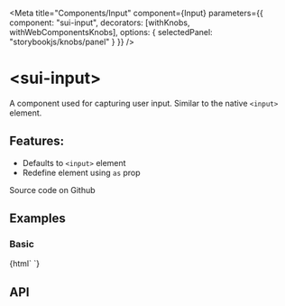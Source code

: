 

<Meta
  title="Components/Input"
  component={Input}
  parameters={{
    component: "sui-input",
    decorators: [withKnobs, withWebComponentsKnobs],
    options: { selectedPanel: "storybookjs/knobs/panel" }
  }}
/>

# &lt;sui-input&gt;

A component used for capturing user input. Similar to the native `<input>` element.

## Features:

- Defaults to `<input>` element
- Redefine element using `as` prop

<sui-button bg="gray" p="2" href="#">Source code on Github</sui-button>

## Examples

### Basic

<Preview withToolbar>
  <Story name="Basic">
    {html`
      <sui-input type="text" placeholder="First Name"></sui-input>
    `}
  </Story>
</Preview>

## API

<Props of="sui-input" />
